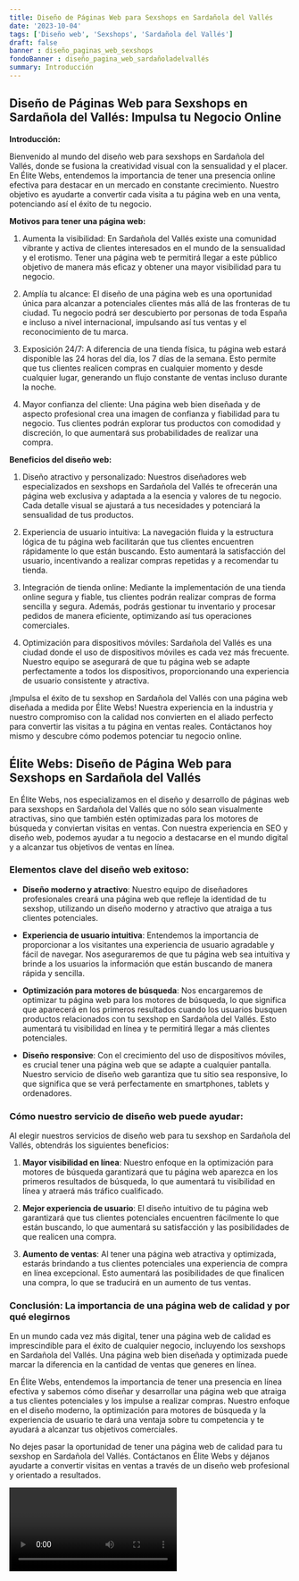 ```yaml
---
title: Diseño de Páginas Web para Sexshops en Sardañola del Vallés
date: '2023-10-04'
tags: ['Diseño web', 'Sexshops', 'Sardañola del Vallés']
draft: false
banner : diseño_paginas_web_sexshops
fondoBanner : diseño_pagina_web_sardañoladelvallés
summary: Introducción
---
```


## Diseño de Páginas Web para Sexshops en Sardañola del Vallés: Impulsa tu Negocio Online

**Introducción:**

Bienvenido al mundo del diseño web para sexshops en Sardañola del Vallés, donde se fusiona la creatividad visual con la sensualidad y el placer. En Élite Webs, entendemos la importancia de tener una presencia online efectiva para destacar en un mercado en constante crecimiento. Nuestro objetivo es ayudarte a convertir cada visita a tu página web en una venta, potenciando así el éxito de tu negocio.

**Motivos para tener una página web:**

1. Aumenta la visibilidad: En Sardañola del Vallés existe una comunidad vibrante y activa de clientes interesados en el mundo de la sensualidad y el erotismo. Tener una página web te permitirá llegar a este público objetivo de manera más eficaz y obtener una mayor visibilidad para tu negocio.

2. Amplía tu alcance: El diseño de una página web es una oportunidad única para alcanzar a potenciales clientes más allá de las fronteras de tu ciudad. Tu negocio podrá ser descubierto por personas de toda España e incluso a nivel internacional, impulsando así tus ventas y el reconocimiento de tu marca.

3. Exposición 24/7: A diferencia de una tienda física, tu página web estará disponible las 24 horas del día, los 7 días de la semana. Esto permite que tus clientes realicen compras en cualquier momento y desde cualquier lugar, generando un flujo constante de ventas incluso durante la noche.

4. Mayor confianza del cliente: Una página web bien diseñada y de aspecto profesional crea una imagen de confianza y fiabilidad para tu negocio. Tus clientes podrán explorar tus productos con comodidad y discreción, lo que aumentará sus probabilidades de realizar una compra.

**Beneficios del diseño web:**

1. Diseño atractivo y personalizado: Nuestros diseñadores web especializados en sexshops en Sardañola del Vallés te ofrecerán una página web exclusiva y adaptada a la esencia y valores de tu negocio. Cada detalle visual se ajustará a tus necesidades y potenciará la sensualidad de tus productos.

2. Experiencia de usuario intuitiva: La navegación fluida y la estructura lógica de tu página web facilitarán que tus clientes encuentren rápidamente lo que están buscando. Esto aumentará la satisfacción del usuario, incentivando a realizar compras repetidas y a recomendar tu tienda.

3. Integración de tienda online: Mediante la implementación de una tienda online segura y fiable, tus clientes podrán realizar compras de forma sencilla y segura. Además, podrás gestionar tu inventario y procesar pedidos de manera eficiente, optimizando así tus operaciones comerciales.

4. Optimización para dispositivos móviles: Sardañola del Vallés es una ciudad donde el uso de dispositivos móviles es cada vez más frecuente. Nuestro equipo se asegurará de que tu página web se adapte perfectamente a todos los dispositivos, proporcionando una experiencia de usuario consistente y atractiva.

¡Impulsa el éxito de tu sexshop en Sardañola del Vallés con una página web diseñada a medida por Élite Webs! Nuestra experiencia en la industria y nuestro compromiso con la calidad nos convierten en el aliado perfecto para convertir las visitas a tu página en ventas reales. Contáctanos hoy mismo y descubre cómo podemos potenciar tu negocio online.

<GifSeo />

<Cta />

## Élite Webs: Diseño de Página Web para Sexshops en Sardañola del Vallés

En Élite Webs, nos especializamos en el diseño y desarrollo de páginas web para sexshops en Sardañola del Vallés que no sólo sean visualmente atractivas, sino que también estén optimizadas para los motores de búsqueda y conviertan visitas en ventas. Con nuestra experiencia en SEO y diseño web, podemos ayudar a tu negocio a destacarse en el mundo digital y a alcanzar tus objetivos de ventas en línea.

### Elementos clave del diseño web exitoso:

- **Diseño moderno y atractivo**: Nuestro equipo de diseñadores profesionales creará una página web que refleje la identidad de tu sexshop, utilizando un diseño moderno y atractivo que atraiga a tus clientes potenciales.

- **Experiencia de usuario intuitiva**: Entendemos la importancia de proporcionar a los visitantes una experiencia de usuario agradable y fácil de navegar. Nos aseguraremos de que tu página web sea intuitiva y brinde a los usuarios la información que están buscando de manera rápida y sencilla.

- **Optimización para motores de búsqueda**: Nos encargaremos de optimizar tu página web para los motores de búsqueda, lo que significa que aparecerá en los primeros resultados cuando los usuarios busquen productos relacionados con tu sexshop en Sardañola del Vallés. Esto aumentará tu visibilidad en línea y te permitirá llegar a más clientes potenciales.

- **Diseño responsive**: Con el crecimiento del uso de dispositivos móviles, es crucial tener una página web que se adapte a cualquier pantalla. Nuestro servicio de diseño web garantiza que tu sitio sea responsive, lo que significa que se verá perfectamente en smartphones, tablets y ordenadores.

### Cómo nuestro servicio de diseño web puede ayudar:

Al elegir nuestros servicios de diseño web para tu sexshop en Sardañola del Vallés, obtendrás los siguientes beneficios:

1. **Mayor visibilidad en línea**: Nuestro enfoque en la optimización para motores de búsqueda garantizará que tu página web aparezca en los primeros resultados de búsqueda, lo que aumentará tu visibilidad en línea y atraerá más tráfico cualificado.

2. **Mejor experiencia de usuario**: El diseño intuitivo de tu página web garantizará que tus clientes potenciales encuentren fácilmente lo que están buscando, lo que aumentará su satisfacción y las posibilidades de que realicen una compra.

3. **Aumento de ventas**: Al tener una página web atractiva y optimizada, estarás brindando a tus clientes potenciales una experiencia de compra en línea excepcional. Esto aumentará las posibilidades de que finalicen una compra, lo que se traducirá en un aumento de tus ventas.

### Conclusión: La importancia de una página web de calidad y por qué elegirnos

En un mundo cada vez más digital, tener una página web de calidad es imprescindible para el éxito de cualquier negocio, incluyendo los sexshops en Sardañola del Vallés. Una página web bien diseñada y optimizada puede marcar la diferencia en la cantidad de ventas que generes en línea.

En Élite Webs, entendemos la importancia de tener una presencia en línea efectiva y sabemos cómo diseñar y desarrollar una página web que atraiga a tus clientes potenciales y los impulse a realizar compras. Nuestro enfoque en el diseño moderno, la optimización para motores de búsqueda y la experiencia de usuario te dará una ventaja sobre tu competencia y te ayudará a alcanzar tus objetivos comerciales.

No dejes pasar la oportunidad de tener una página web de calidad para tu sexshop en Sardañola del Vallés. Contáctanos en Élite Webs y déjanos ayudarte a convertir visitas en ventas a través de un diseño web profesional y orientado a resultados.

<Video />

<CtaBot job='Sexshops' city='Sardañola del Vallés'/>

<Gmaps query='Sardañola del Vallés+españa+maps' />
